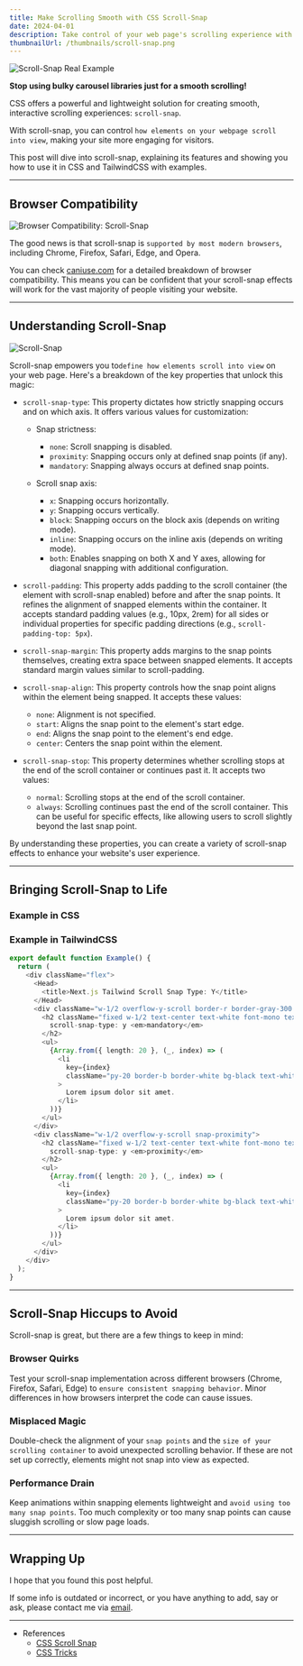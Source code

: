 ```yaml
---
title: Make Scrolling Smooth with CSS Scroll-Snap
date: 2024-04-01
description: Take control of your web page's scrolling experience with scroll-snap.
thumbnailUrl: /thumbnails/scroll-snap.png
---
```


![Scroll-Snap Real Example](/posts/scroll-snap/scroll-snap-example.gif)

**Stop using bulky carousel libraries just for a smooth scrolling!**

CSS offers a powerful and lightweight solution for creating smooth, interactive scrolling experiences: `scroll-snap`.

With scroll-snap, you can control `how elements on your webpage scroll into view`, making your site more engaging for visitors.

This post will dive into scroll-snap, explaining its features and showing you how to use it in CSS and TailwindCSS with examples.

---

## Browser Compatibility

![Browser Compatibility: Scroll-Snap](/posts/scroll-snap/caniuse.png)

The good news is that scroll-snap is `supported by most modern browsers`, including Chrome, Firefox, Safari, Edge, and Opera.

You can check [caniuse.com](https://caniuse.com/?search=scroll-snap) for a detailed breakdown of browser compatibility. This means you can be confident that your scroll-snap effects will work for the vast majority of people visiting your website.

---

## Understanding Scroll-Snap

![Scroll-Snap](/posts/scroll-snap/scroll-snap.gif)

Scroll-snap empowers you to`define how elements scroll into view` on your web page. Here's a breakdown of the key properties that unlock this magic:

- `scroll-snap-type`:
  This property dictates how strictly snapping occurs and on which axis. It offers various values for customization:

  - Snap strictness:

    - `none`: Scroll snapping is disabled.
    - `proximity`: Snapping occurs only at defined snap points (if any).
    - `mandatory`: Snapping always occurs at defined snap points.

  - Scroll snap axis:
    - `x`: Snapping occurs horizontally.
    - `y`: Snapping occurs vertically.
    - `block`: Snapping occurs on the block axis (depends on writing mode).
    - `inline`: Snapping occurs on the inline axis (depends on writing mode).
    - `both`: Enables snapping on both X and Y axes, allowing for diagonal snapping with additional configuration.

- `scroll-padding`:
  This property adds padding to the scroll container (the element with scroll-snap enabled) before and after the snap points. It refines the alignment of snapped elements within the container.
  It accepts standard padding values (e.g., 10px, 2rem) for all sides or individual properties for specific padding directions (e.g., `scroll-padding-top: 5px`).

- `scroll-snap-margin`:
  This property adds margins to the snap points themselves, creating extra space between snapped elements. It accepts standard margin values similar to scroll-padding.

- `scroll-snap-align`:
  This property controls how the snap point aligns within the element being snapped. It accepts these values:

  - `none`: Alignment is not specified.
  - `start`: Aligns the snap point to the element's start edge.
  - `end`: Aligns the snap point to the element's end edge.
  - `center`: Centers the snap point within the element.

- `scroll-snap-stop`:
  This property determines whether scrolling stops at the end of the scroll container or continues past it. It accepts two values:

  - `normal`: Scrolling stops at the end of the scroll container.
  - `always`: Scrolling continues past the end of the scroll container. This can be useful for specific effects, like allowing users to scroll slightly beyond the last snap point.

By understanding these properties, you can create a variety of scroll-snap effects to enhance your website's user experience.

---

## Bringing Scroll-Snap to Life

### Example in CSS


<CodePen codePenId="ZEZaGye" />

### Example in TailwindCSS

```ts
export default function Example() {
  return (
    <div className="flex">
      <Head>
        <title>Next.js Tailwind Scroll Snap Type: Y</title>
      </Head>
      <div className="w-1/2 overflow-y-scroll border-r border-gray-300 snap-mandatory">
        <h2 className="fixed w-1/2 text-center text-white font-mono text-lg top-0">
          scroll-snap-type: y <em>mandatory</em>
        </h2>
        <ul>
          {Array.from({ length: 20 }, (_, index) => (
            <li
              key={index}
              className="py-20 border-b border-white bg-black text-white text-center"
            >
              Lorem ipsum dolor sit amet.
            </li>
          ))}
        </ul>
      </div>
      <div className="w-1/2 overflow-y-scroll snap-proximity">
        <h2 className="fixed w-1/2 text-center text-white font-mono text-lg top-0">
          scroll-snap-type: y <em>proximity</em>
        </h2>
        <ul>
          {Array.from({ length: 20 }, (_, index) => (
            <li
              key={index}
              className="py-20 border-b border-white bg-black text-white text-center"
            >
              Lorem ipsum dolor sit amet.
            </li>
          ))}
        </ul>
      </div>
    </div>
  );
}
```

---

## Scroll-Snap Hiccups to Avoid

Scroll-snap is great, but there are a few things to keep in mind:

### Browser Quirks

Test your scroll-snap implementation across different browsers (Chrome, Firefox, Safari, Edge) to `ensure consistent snapping behavior`. Minor differences in how browsers interpret the code can cause issues.

### Misplaced Magic

Double-check the alignment of your `snap points` and the `size of your scrolling container` to avoid unexpected scrolling behavior. If these are not set up correctly, elements might not snap into view as expected.

### Performance Drain

Keep animations within snapping elements lightweight and `avoid using too many snap points`. Too much complexity or too many snap points can cause sluggish scrolling or slow page loads.

---

## Wrapping Up

I hope that you found this post helpful.

If some info is outdated or incorrect, or you have anything to add, say or ask, please contact me via [email](mailto:golee.dev@gmail.com).

---

- References
  - [CSS Scroll Snap](https://developer.mozilla.org/en-US/docs/Web/CSS/CSS_scroll_snap)
  - [CSS Tricks](https://css-tricks.com/practical-css-scroll-snapping/)
